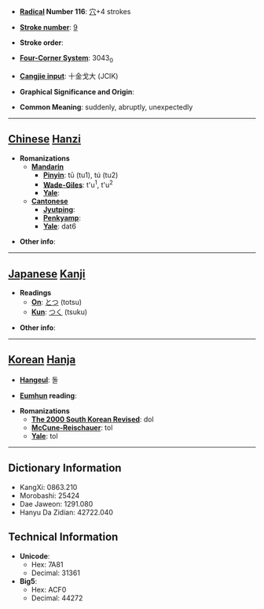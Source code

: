 * '''[[Wiktionary:Chinese radical index| Radical]] Number 116''': [[Wiktionary:Chinese radical index 穴|穴]]+4 strokes

* '''[[Wiktionary:Chinese total strokes index|Stroke number]]''': [[Wiktionary:Chinese total strokes index 9|9]]

* '''Stroke order''': 

* '''[[Wiktionary:Chinese four corner index|Four-Corner System]]''': 3043<sub>0</sub>

* '''[[Wiktionary:Chinese Cangjie index|Cangjie input]]''': 十金戈大 (JCIK)

* '''Graphical Significance and Origin''': 

* '''Common Meaning''': suddenly, abruptly, unexpectedly

----

== [[Chinese]] [[Hanzi]] ==

* '''Romanizations'''
** '''[[Mandarin]]'''
*** '''[[Pinyin]]''': tū (tu1), tú (tu2)
*** '''[[Wade-Giles]]''': t'u<sup>1</sup>, t'u<sup>2</sup>
*** '''[[Yale]]''': 
** '''[[Cantonese]]'''
*** '''[[Jyutping]]''':
*** '''[[Penkyamp]]''': 
*** '''[[Yale]]''': dat6

* '''Other info''': 

----

== [[Japanese]] [[Kanji]] ==

* '''Readings'''
** '''[[On]]''': [[とつ]] (totsu)
** '''[[Kun]]''': [[つく]] (tsuku)

* '''Other info''':  

----

== [[Korean]] [[Hanja]] ==

* '''[[Hangeul]]''': 돌

* '''[[Eumhun]] reading''': 

* '''Romanizations'''
** '''[[The 2000 South Korean Revised Romanization|The 2000 South Korean Revised]]''': dol
** '''[[McCune-Reischauer]]''': tol
** '''[[Yale]]''': tol

----

== Dictionary Information ==

* KangXi: 0863.210
* Morobashi: 25424
* Dae Jaweon: 1291.080
* Hanyu Da Zidian: 42722.040

== Technical Information ==

* '''Unicode''':
** Hex: 7A81
** Decimal: 31361
* '''Big5''':
** Hex: ACF0
** Decimal: 44272